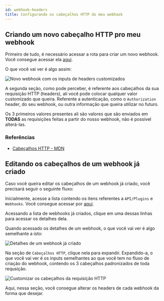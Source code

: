 ```yaml
---
id: webhook-headers
title: Configurando os cabeçalhos HTTP do meu webhook
---
```


## Criando um novo cabeçalho HTTP pro meu webhook

Primeiro de tudo, é necessário acessar a rota para criar um novo webhook. Você
consegue acessar ela [aqui](https://app.openpix.com/home/openpix/webhook-create).

O que você vai ver é algo assim:

![Novo webhook com os inputs de headers customizados](/img/webhook/create-new-webhook-custom-headers.png)

A segunda seção, como pode perceber, é referente aos cabeçalhos da sua requisição HTTP (headers),
ali você pode colocar qualquer valor customizado que queira. Referente a autenticação, como o `Authorization` header,
do seu webhook, ou outra informação que queira utilizar no futuro.

Os 3 primeiros valores presentes ali são valores que são enviados em **TODAS**
as requisições feitas a partir do nosso webhook, não é possível alterá-las.

### Referências

- [Cabeçalhos HTTP - MDN](https://developer.mozilla.org/pt-BR/docs/Web/HTTP/Headers)

## Editando os cabeçalhos de um webhook já criado

Caso você queira editar os cabeçalhos de um webhook já criado, você precisará seguir o seguinte fluxo:

Inicialmente, acesse a lista contendo os itens referentes a `API/Plugins` e `Webhooks`.
Você consegue acessar por [aqui](https://app.openpix.com/home/api/list).

Acessando a lista de webhooks já criados, clique em uma dessas linhas para acessar os detalhes dela.

Quando acessado os detalhes de um webhook, o que você vai ver é algo semelhante a isto:

![Detalhes de um webhook já criado](/img/webhook/webhook-details.png)

Na seção de `Cabeçalhos HTTP`, clique nela para expandir. Expandido-a, o que você vai ver é os
inputs semelhantes ao que você tem no fluxo de criação do webhook, contendo os 3 cabeçalhos padronizados
de toda requsição.

![Customizar os cabeçalhos da requisição HTTP](/img/webhook/webhook-details-custom-headers.png)

Aqui, nessa seção, você consegue alterar os headers de cada webhook da forma que desejar.
